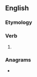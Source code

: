 ==English==

===Etymology===
{{suffix|en|use|eth|nocat=1}}

===Verb===
{{head|en|verb form}}

# {{en-archaic third-person singular of|use}}

===Anagrams===
* {{anagrams|en|a=ehstu|Shute|Uthes|euths|shute|sueth}}